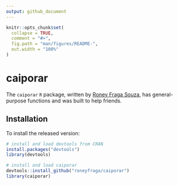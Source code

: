 ```yaml
---
output: github_document
---
```


<!-- README.md is generated from README.Rmd. Please edit that file -->

```r
knitr::opts_chunk$set(
  collapse = TRUE,
  comment = "#>",
  fig.path = "man/figures/README-",
  out.width = "100%"
)
```

# caiporar

<!-- 
badges: start 
badges: end 
-->

The `caiporar` `R` package, written by [Roney Fraga Souza](http://roneyfraga.com), has general-purpose functions and was built to help friends.

## Installation

To install the released version:

```r
# install and load devtools from CRAN
install.packages("devtools")
library(devtools)

# install and load caiporar
devtools::install_github("roneyfraga/caiporar")
library(caiporar)
```


